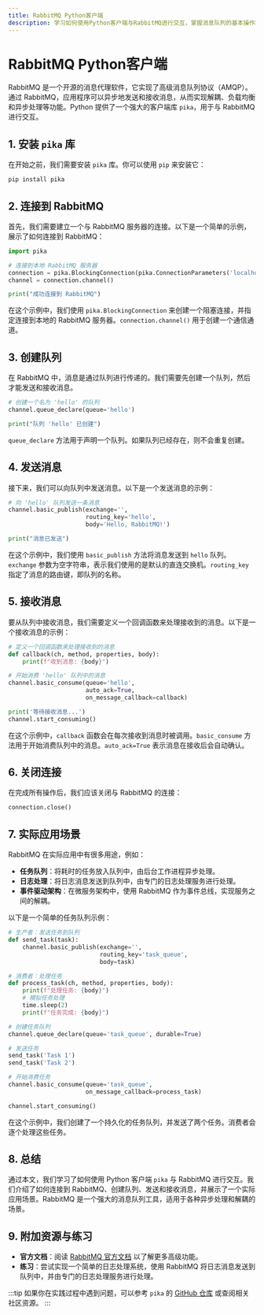```yaml
---
title: RabbitMQ Python客户端
description: 学习如何使用Python客户端与RabbitMQ进行交互，掌握消息队列的基本操作和实际应用场景。
---
```


# RabbitMQ Python客户端

RabbitMQ 是一个开源的消息代理软件，它实现了高级消息队列协议（AMQP）。通过 RabbitMQ，应用程序可以异步地发送和接收消息，从而实现解耦、负载均衡和异步处理等功能。Python 提供了一个强大的客户端库 `pika`，用于与 RabbitMQ 进行交互。

## 1. 安装 `pika` 库

在开始之前，我们需要安装 `pika` 库。你可以使用 `pip` 来安装它：

```bash
pip install pika
```

## 2. 连接到 RabbitMQ

首先，我们需要建立一个与 RabbitMQ 服务器的连接。以下是一个简单的示例，展示了如何连接到 RabbitMQ：

```python
import pika

# 连接到本地 RabbitMQ 服务器
connection = pika.BlockingConnection(pika.ConnectionParameters('localhost'))
channel = connection.channel()

print("成功连接到 RabbitMQ")
```

在这个示例中，我们使用 `pika.BlockingConnection` 来创建一个阻塞连接，并指定连接到本地的 RabbitMQ 服务器。`connection.channel()` 用于创建一个通信通道。

## 3. 创建队列

在 RabbitMQ 中，消息是通过队列进行传递的。我们需要先创建一个队列，然后才能发送和接收消息。

```python
# 创建一个名为 'hello' 的队列
channel.queue_declare(queue='hello')

print("队列 'hello' 已创建")
```

`queue_declare` 方法用于声明一个队列。如果队列已经存在，则不会重复创建。

## 4. 发送消息

接下来，我们可以向队列中发送消息。以下是一个发送消息的示例：

```python
# 向 'hello' 队列发送一条消息
channel.basic_publish(exchange='',
                      routing_key='hello',
                      body='Hello, RabbitMQ!')

print("消息已发送")
```

在这个示例中，我们使用 `basic_publish` 方法将消息发送到 `hello` 队列。`exchange` 参数为空字符串，表示我们使用的是默认的直连交换机。`routing_key` 指定了消息的路由键，即队列的名称。

## 5. 接收消息

要从队列中接收消息，我们需要定义一个回调函数来处理接收到的消息。以下是一个接收消息的示例：

```python
# 定义一个回调函数来处理接收到的消息
def callback(ch, method, properties, body):
    print(f"收到消息: {body}")

# 开始消费 'hello' 队列中的消息
channel.basic_consume(queue='hello',
                      auto_ack=True,
                      on_message_callback=callback)

print('等待接收消息...')
channel.start_consuming()
```

在这个示例中，`callback` 函数会在每次接收到消息时被调用。`basic_consume` 方法用于开始消费队列中的消息。`auto_ack=True` 表示消息在接收后会自动确认。

## 6. 关闭连接

在完成所有操作后，我们应该关闭与 RabbitMQ 的连接：

```python
connection.close()
```

## 7. 实际应用场景

RabbitMQ 在实际应用中有很多用途，例如：

- **任务队列**：将耗时的任务放入队列中，由后台工作进程异步处理。
- **日志处理**：将日志消息发送到队列中，由专门的日志处理服务进行处理。
- **事件驱动架构**：在微服务架构中，使用 RabbitMQ 作为事件总线，实现服务之间的解耦。

以下是一个简单的任务队列示例：

```python
# 生产者：发送任务到队列
def send_task(task):
    channel.basic_publish(exchange='',
                          routing_key='task_queue',
                          body=task)

# 消费者：处理任务
def process_task(ch, method, properties, body):
    print(f"处理任务: {body}")
    # 模拟任务处理
    time.sleep(2)
    print(f"任务完成: {body}")

# 创建任务队列
channel.queue_declare(queue='task_queue', durable=True)

# 发送任务
send_task('Task 1')
send_task('Task 2')

# 开始消费任务
channel.basic_consume(queue='task_queue',
                      on_message_callback=process_task)

channel.start_consuming()
```

在这个示例中，我们创建了一个持久化的任务队列，并发送了两个任务。消费者会逐个处理这些任务。

## 8. 总结

通过本文，我们学习了如何使用 Python 客户端 `pika` 与 RabbitMQ 进行交互。我们介绍了如何连接到 RabbitMQ、创建队列、发送和接收消息，并展示了一个实际应用场景。RabbitMQ 是一个强大的消息队列工具，适用于各种异步处理和解耦的场景。

## 9. 附加资源与练习

- **官方文档**：阅读 [RabbitMQ 官方文档](https://www.rabbitmq.com/documentation.html) 以了解更多高级功能。
- **练习**：尝试实现一个简单的日志处理系统，使用 RabbitMQ 将日志消息发送到队列中，并由专门的日志处理服务进行处理。

:::tip
如果你在实践过程中遇到问题，可以参考 `pika` 的 [GitHub 仓库](https://github.com/pika/pika) 或查阅相关社区资源。
:::